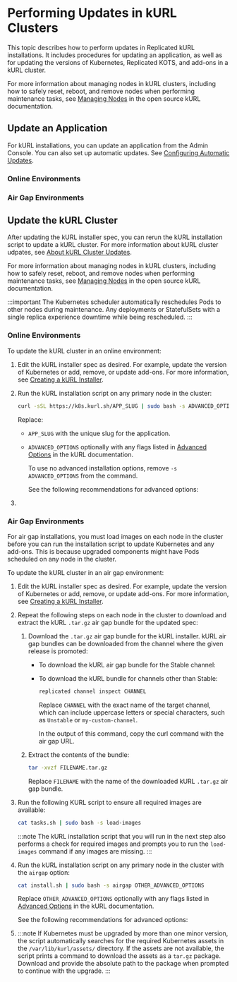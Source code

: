 
# Performing Updates in kURL Clusters

This topic describes how to perform updates in Replicated kURL installations. It includes procedures for updating an application, as well as for updating the versions of Kubernetes, Replicated KOTS, and add-ons in a kURL cluster.

For more information about managing nodes in kURL clusters, including how to safely reset, reboot, and remove nodes when performing maintenance tasks, see [Managing Nodes](https://kurl.sh/docs/install-with-kurl/managing-nodes) in the open source kURL documentation.

## Update an Application

For kURL installations, you can update an application from the Admin Console. You can also set up automatic updates. See [Configuring Automatic Updates](/enterprise/updating-apps).

### Online Environments

<AdminConsole/>

### Air Gap Environments

<AdminConsoleAirGap/>

## Update the kURL Cluster

After updating the kURL installer spec, you can rerun the kURL installation script to update a kURL cluster. For more information about kURL cluster udpates, see [About kURL Cluster Updates](/enterprise/updating-kurl-about).

For more information about managing nodes in kURL clusters, including how to safely reset, reboot, and remove nodes when performing maintenance tasks, see [Managing Nodes](https://kurl.sh/docs/install-with-kurl/managing-nodes) in the open source kURL documentation.

:::important
The Kubernetes scheduler automatically reschedules Pods to other nodes during maintenance. Any deployments or StatefulSets with a single replica experience downtime while being rescheduled.
:::

### Online Environments

To update the kURL cluster in an online environment:

1. Edit the kURL installer spec as desired. For example, update the version of Kubernetes or add, remove, or update add-ons. For more information, see [Creating a kURL Installer](/vendor/packaging-embedded-kubernetes).

1. Run the kURL installation script on any primary node in the cluster:

   ```bash
   curl -sSL https://k8s.kurl.sh/APP_SLUG | sudo bash -s ADVANCED_OPTIONS
   ```
   Replace:
   * `APP_SLUG` with the unique slug for the application.
   * `ADVANCED_OPTIONS` optionally with any flags listed in [Advanced Options](https://kurl.sh/docs/install-with-kurl/advanced-options) in the kURL documentation.
      
     To use no advanced installation options, remove `-s ADVANCED_OPTIONS` from the command.

     See the following recommendations for advanced options:

      <InstallerRequirements/>

1. <UpgradePrompt/>

### Air Gap Environments

For air gap installations, you must load images on each node in the cluster before you can run the installation script to update Kubernetes and any add-ons. This is because upgraded components might have Pods scheduled on any node in the cluster. 

To update the kURL cluster in an air gap environment:

1. Edit the kURL installer spec as desired. For example, update the version of Kubernetes or add, remove, or update add-ons. For more information, see [Creating a kURL Installer](/vendor/packaging-embedded-kubernetes).

1. Repeat the following steps on each node in the cluster to download and extract the kURL `.tar.gz` air gap bundle for the updated spec:

   1. Download the `.tar.gz` air gap bundle for the kURL installer. kURL air gap bundles can be downloaded from the channel where the given release is promoted:

      * To download the kURL air gap bundle for the Stable channel:
      
         <DownloadKurlBundle/>

      * To download the kURL bundle for channels other than Stable:

         ```bash
         replicated channel inspect CHANNEL
         ```
         Replace `CHANNEL` with the exact name of the target channel, which can include uppercase letters or special characters, such as `Unstable` or `my-custom-channel`.

         In the output of this command, copy the curl command with the air gap URL.

   1. Extract the contents of the bundle:

      ```bash
      tar -xvzf FILENAME.tar.gz
      ```
      Replace `FILENAME` with the name of the downloaded kURL `.tar.gz` air gap bundle.

1. Run the following KURL script to ensure all required images are available:

   ```bash
   cat tasks.sh | sudo bash -s load-images
   ```

   :::note
   The kURL installation script that you will run in the next step also performs a check for required images and prompts you to run the `load-images` command if any images are missing.
   :::

1. Run the kURL installation script on any primary node in the cluster with the `airgap` option:

   ```bash
   cat install.sh | sudo bash -s airgap OTHER_ADVANCED_OPTIONS
   ```
   Replace `OTHER_ADVANCED_OPTIONS` optionally with any flags listed in [Advanced Options](https://kurl.sh/docs/install-with-kurl/advanced-options) in the kURL documentation.
   
     See the following recommendations for advanced options:
      <InstallerRequirements/>

1. <UpgradePrompt/>
   
   :::note
   If Kubernetes must be upgraded by more than one minor version, the script automatically searches for the required Kubernetes assets in the `/var/lib/kurl/assets/` directory. If the assets are not available, the script prints a command to download the assets as a `tar.gz` package. Download and provide the absolute path to the package when prompted to continue with the upgrade.
   :::